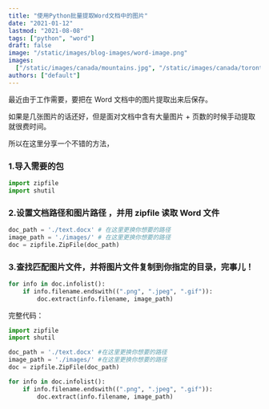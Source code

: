 ```yaml
---
title: "使用Python批量提取Word文档中的图片"
date: "2021-01-12"
lastmod: "2021-08-08"
tags: ["python", "word"]
draft: false
image: "/static/images/blog-images/word-image.png"
images:
  ["/static/images/canada/mountains.jpg", "/static/images/canada/toronto.jpg"]
authors: ["default"]
---
```


最近由于工作需要，要把在 Word 文档中的图片提取出来后保存。

如果是几张图片的话还好，但是面对文档中含有大量图片 + 页数的时候手动提取就很费时间。

所以在这里分享一个不错的方法，

### 1.导入需要的包

```python
import zipfile
import shutil
```

### 2.设置文档路径和图片路径 ，并用 zipfile 读取 Word 文件

```python
doc_path = './text.docx' # 在这里更换你想要的路径
image_path = './images/' # 在这里更换你想要的路径
doc = zipfile.ZipFile(doc_path)
```

### 3.查找匹配图片文件，并将图片文件复制到你指定的目录，完事儿！

```python
for info in doc.infolist():
    if info.filename.endswith((".png", ".jpeg", ".gif")):
        doc.extract(info.filename, image_path)
```

完整代码：

```python
import zipfile
import shutil

doc_path = './text.docx' #在这里更换你想要的路径
image_path = './images/' #在这里更换你想要的路径
doc = zipfile.ZipFile(doc_path)

for info in doc.infolist():
    if info.filename.endswith((".png", ".jpeg", ".gif")):
        doc.extract(info.filename, image_path)
```
